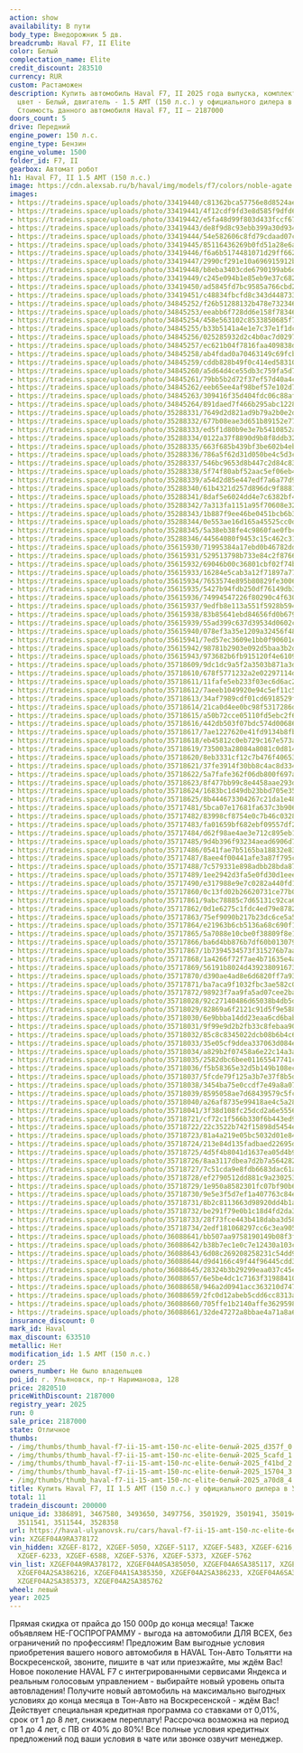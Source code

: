 ```yaml
---
action: show
availability: В пути
body_type: Внедорожник 5 дв.
breadcrumb: Haval F7, II Elite
color: Белый
complectation_name: Elite
credit_discount: 283510
currency: RUR
custom: Растаможен
description: Купить автомобиль Haval F7, II 2025 года выпуска, комплектация Elite,
  цвет - Белый, двигатель - 1.5 AMT (150 л.с.) у официального дилера в г. Ульяновск.
  Стоимость данного автомобиля Haval F7, II – 2187000
doors_count: 5
drive: Передний
engine_power: 150 л.с.
engine_type: Бензин
engine_volume: 1500
folder_id: F7, II
gearbox: Автомат робот
h1: Haval F7, II 1.5 AMT (150 л.с.)
image: https://cdn.alexsab.ru/b/haval/img/models/f7/colors/noble-agate.webp
images:
- https://tradeins.space/uploads/photo/33419440/c81362bca57756e8d8524ae7133d357f.JPG
- https://tradeins.space/uploads/photo/33419441/4f12cdf9fd3e8d585f9dfd666755cafd.JPG
- https://tradeins.space/uploads/photo/33419442/e5fa48d99f803d433fccf67bb8ff41bd.JPG
- https://tradeins.space/uploads/photo/33419443/de8f9d8c93ebb399a30d934cb1115704.JPG
- https://tradeins.space/uploads/photo/33419444/54e582606c8fd79cdaad07c3245a70d8.JPG
- https://tradeins.space/uploads/photo/33419445/85116436269b0fd51a28e6ab9590cdab.JPG
- https://tradeins.space/uploads/photo/33419446/f6a6b5174481071d29ff662a9a04caca.JPG
- https://tradeins.space/uploads/photo/33419447/2990cf291e10a696915912ba2624b4c5.JPG
- https://tradeins.space/uploads/photo/33419448/b8eba3403cde6790199ab6ddeb4d3264.JPG
- https://tradeins.space/uploads/photo/33419449/c245e094b1e85eb9e37c682615c6c152.JPG
- https://tradeins.space/uploads/photo/33419450/ad5845fd7bc9585a766cbd227c082cfd.JPG
- https://tradeins.space/uploads/photo/33419451/c48834fbcfd8c343d448733fdd16bd03.JPG
- https://tradeins.space/uploads/photo/34845252/f26b51288132b478e73234689c57b98f.JPG
- https://tradeins.space/uploads/photo/34845253/eeabb6f728dd6e158f78346011d049e7.JPG
- https://tradeins.space/uploads/photo/34845254/458e563102c8533850685f7f0bb03df9.JPG
- https://tradeins.space/uploads/photo/34845255/b33b5141a4e1e7c37e1f1dc225d1b795.JPG
- https://tradeins.space/uploads/photo/34845256/025285932d2c4b0ac7d029780ef28466.JPG
- https://tradeins.space/uploads/photo/34845257/ec621b04f7816faa409838df5a6e6a08.JPG
- https://tradeins.space/uploads/photo/34845258/ab4fdad0a70463149c69fcb081e59783.JPG
- https://tradeins.space/uploads/photo/34845259/cddb828b49f0c414ed58310f1f48aa87.JPG
- https://tradeins.space/uploads/photo/34845260/a5d64d4ce55db3c759fa5d78397bcce3.JPG
- https://tradeins.space/uploads/photo/34845261/79bb5b2d72f37ef57d40a4cb0c77cdce.JPG
- https://tradeins.space/uploads/photo/34845262/eeb65ee4af98bef57e102d75c20878de.JPG
- https://tradeins.space/uploads/photo/34845263/309416f35d404fdc06c88af3d6cfa9ea.JPG
- https://tradeins.space/uploads/photo/34845264/891daed7f466b295abc1228cd5ae0b7e.JPG
- https://tradeins.space/uploads/photo/35288331/7649d2d821ad9b79a2b0e2d4a6e356e9.JPG
- https://tradeins.space/uploads/photo/35288332/677b08eae3d651b89152e7769e588548.JPG
- https://tradeins.space/uploads/photo/35288333/ed5f1d80b9e3e7b5410852a8d78cb08b.JPG
- https://tradeins.space/uploads/photo/35288334/0122a37f8890d9b8f8ddb322c8106996.JPG
- https://tradeins.space/uploads/photo/35288335/663f685b439bf3be602b4eb213ca828c.JPG
- https://tradeins.space/uploads/photo/35288336/786a5f62d31d050be4c5d3c7954bc94d.JPG
- https://tradeins.space/uploads/photo/35288337/546bc9653d8b447c2d84c833de06d7ce.JPG
- https://tradeins.space/uploads/photo/35288338/5f74f80abf52aac5ef06eb410a8e760d.JPG
- https://tradeins.space/uploads/photo/35288339/a54d2d85e447edf7a6a77d9b53da0703.JPG
- https://tradeins.space/uploads/photo/35288340/61b4321d257d896dc9f88815a41a38a8.JPG
- https://tradeins.space/uploads/photo/35288341/8daf5e6024dd4e7c6382bf48b3b12f2a.JPG
- https://tradeins.space/uploads/photo/35288342/7a313fa1151a95f70608e32d7e7d10ca.JPG
- https://tradeins.space/uploads/photo/35288343/1b887f9ee46be0451bcb6b3ee25cfbe7.JPG
- https://tradeins.space/uploads/photo/35288344/0e553ae16d165a45525cc0d22b8a4781.JPG
- https://tradeins.space/uploads/photo/35288345/5a38eb38fe4c9860fae0fbc81dab0c77.JPG
- https://tradeins.space/uploads/photo/35288346/44564080f9453c15c462c313ead2f033.JPG
- https://tradeins.space/uploads/photo/35615930/71995384a17ebd0b46782dd033f926a4.JPG
- https://tradeins.space/uploads/photo/35615931/529513798b733e84c2f876618d8cba10.JPG
- https://tradeins.space/uploads/photo/35615932/69046b00c36801cbf02f74be6793512a.JPG
- https://tradeins.space/uploads/photo/35615933/16284e5cab3a12f71897a77236195802.JPG
- https://tradeins.space/uploads/photo/35615934/7653574e895b80829fe3006ce1290750.JPG
- https://tradeins.space/uploads/photo/35615935/5427b94fdb250df76149db32af992398.JPG
- https://tradeins.space/uploads/photo/35615936/74994547226f80290c4f630803720859.JPG
- https://tradeins.space/uploads/photo/35615937/9edfb8e113a551f5928b5948bcf97786.JPG
- https://tradeins.space/uploads/photo/35615938/83b85641ebd84656fd0b6796c2e4d23b.JPG
- https://tradeins.space/uploads/photo/35615939/55ad399c637d39534d0602ce4a11bad8.JPG
- https://tradeins.space/uploads/photo/35615940/078ef3a35e1209a32456f48fbbe1faba.JPG
- https://tradeins.space/uploads/photo/35615941/7ed57ec3609e1bb0f90601e7fe8b02bf.JPG
- https://tradeins.space/uploads/photo/35615942/98781b2903e092d5baa3b2d1a18d70f1.JPG
- https://tradeins.space/uploads/photo/35615943/973682b6fb915120f4e610975148a6d0.JPG
- https://tradeins.space/uploads/photo/35718609/9dc1dc9a5f2a3503b871a3d0330b48ec.JPG
- https://tradeins.space/uploads/photo/35718610/678f5771232a2e02297114d450354856.JPG
- https://tradeins.space/uploads/photo/35718611/11fafe5eb233f03ec6d6ac2b16233584.JPG
- https://tradeins.space/uploads/photo/35718612/7aeeb1049920e94c5ef11c5effd9d92d.JPG
- https://tradeins.space/uploads/photo/35718613/34af7989cdf01cd6918529fc74e9afbc.JPG
- https://tradeins.space/uploads/photo/35718614/21ca0d4ee0bc98f5317286d5cdcffaec.JPG
- https://tradeins.space/uploads/photo/35718615/a50b72cce05110fd5ebc2f6c330abeea.JPG
- https://tradeins.space/uploads/photo/35718616/442db503f07bdc574d006868c321797c.JPG
- https://tradeins.space/uploads/photo/35718617/7ae1227620e41fd9134b8fb2c4d51a9d.JPG
- https://tradeins.space/uploads/photo/35718618/eb45812c0eb729c167e573af458b5aec.JPG
- https://tradeins.space/uploads/photo/35718619/735003a28084a8081c0d814154b05124.JPG
- https://tradeins.space/uploads/photo/35718620/8eb3331cf12c7b476f406534914c6eeb.JPG
- https://tradeins.space/uploads/photo/35718621/37fe3914f30bb8c4ac8d3344d86db0f7.JPG
- https://tradeins.space/uploads/photo/35718622/5a7fafe362f06db800f697a7e35808ba.JPG
- https://tradeins.space/uploads/photo/35718623/8f477bb99c8e4458aae293d8ac5db6e9.JPG
- https://tradeins.space/uploads/photo/35718624/1683bc1d49db23bbd705e358b9d6b43d.JPG
- https://tradeins.space/uploads/photo/35718625/8b444673304267c21da1e485ba752079.JPG
- https://tradeins.space/uploads/photo/35717481/5bca07e17681fa637c3b9069016474c9.jpg
- https://tradeins.space/uploads/photo/35717482/83998cf8754e0c7b46c032877ff5901f.jpg
- https://tradeins.space/uploads/photo/35717483/fa01659bf682ebf09557df2060b7927d.jpg
- https://tradeins.space/uploads/photo/35717484/d62f98ae4ae3e712c895eb1914472010.jpg
- https://tradeins.space/uploads/photo/35717485/9d4b396f93234aead6906d7061be3729.jpg
- https://tradeins.space/uploads/photo/35717486/0541fae7b5165ba18832e830f0ac219d.jpg
- https://tradeins.space/uploads/photo/35717487/8aee4f00441afe3a87f795c42b8d9698.jpg
- https://tradeins.space/uploads/photo/35717488/7c579331e898adbb28bda8723ce3520c.jpg
- https://tradeins.space/uploads/photo/35717489/1ee2942d3fa5e0fd30d1eeedfad088a0.jpg
- https://tradeins.space/uploads/photo/35717490/e317988e9e7c0282a440fd1923053578.jpg
- https://tradeins.space/uploads/photo/35717860/0c13fd02b26620731ce77b01a6a3e994.JPG
- https://tradeins.space/uploads/photo/35717861/9abc78885c7d65131c92ca643816f672.JPG
- https://tradeins.space/uploads/photo/35717862/0d1e6275c1fdc4ed79e8782827dbd16e.JPG
- https://tradeins.space/uploads/photo/35717863/75ef9090b217b23dc6ce5a594c75ce46.JPG
- https://tradeins.space/uploads/photo/35717864/e21963b6cb5136a68c690f1c7f575295.JPG
- https://tradeins.space/uploads/photo/35717865/5a7088e10cbe0f38809f8e1443380a9d.JPG
- https://tradeins.space/uploads/photo/35717866/ba6d4bb876b7df60b01307963c30dd3a.JPG
- https://tradeins.space/uploads/photo/35717867/1b7394534573f315276b7aa81619095c.JPG
- https://tradeins.space/uploads/photo/35717868/1a4266f72f7ae4b71635e4afce6ca0fe.JPG
- https://tradeins.space/uploads/photo/35717869/56191b8024d43923809167367ccfcf18.JPG
- https://tradeins.space/uploads/photo/35717870/d390ae4ad8e6d6820ff7a9388d6fc973.JPG
- https://tradeins.space/uploads/photo/35717871/ba7aca9f1032fbc3ae582c0841a450b9.JPG
- https://tradeins.space/uploads/photo/35717872/98923f7aa9fa5ad07cee2baee109cb63.JPG
- https://tradeins.space/uploads/photo/35718028/92c27140486d65038b4db5d2bc122aec.jpg
- https://tradeins.space/uploads/photo/35718029/82869a6f2121c91d5f9e5883c6d6a8fa.jpg
- https://tradeins.space/uploads/photo/35718030/6e9bbba14dd23eaa6cd6bab5ae9ff079.jpg
- https://tradeins.space/uploads/photo/35718031/9f99e9d2b2fb33c8febaa90a6657c7ec.jpg
- https://tradeins.space/uploads/photo/35718032/85c8c8345022dcb08b6b4c63681ed681.jpg
- https://tradeins.space/uploads/photo/35718033/35e05cf9ddea337063d084e85f1a062a.jpg
- https://tradeins.space/uploads/photo/35718034/a829b2f07458a6e22c14a3ad139603e8.jpg
- https://tradeins.space/uploads/photo/35718035/2582dbc6bee01165547741c34844471b.jpg
- https://tradeins.space/uploads/photo/35718036/f5b58365e32d5b149b108ec7d9c10d76.jpg
- https://tradeins.space/uploads/photo/35718037/5fcde79f125a3b7e37f8b5d52eb061ad.jpg
- https://tradeins.space/uploads/photo/35718038/3454ba75e0ccdf7e49a8a07445463ff0.jpg
- https://tradeins.space/uploads/photo/35718039/8595058ae7d68439579c5fc5e36b8be7.jpg
- https://tradeins.space/uploads/photo/35718040/a26af8735e99418ae4c5a286be8e3c7e.jpg
- https://tradeins.space/uploads/photo/35718041/3f38d108fc25dcd2a6e555665d632ae0.jpg
- https://tradeins.space/uploads/photo/35718721/cf72c1f566b330f6b443ed95cd017017.JPG
- https://tradeins.space/uploads/photo/35718722/22c3522b742f15898d5454ed5904135f.JPG
- https://tradeins.space/uploads/photo/35718723/81a4a219e05bc5032d01e849ab2550a1.JPG
- https://tradeins.space/uploads/photo/35718724/213e84d135fadbaed22695d4fc4e1af7.JPG
- https://tradeins.space/uploads/photo/35718725/4d5f4b8041d1637ea05d4b90e1a94f2a.JPG
- https://tradeins.space/uploads/photo/35718726/8aa3117dbea7d2b7a56428201f3ac58b.JPG
- https://tradeins.space/uploads/photo/35718727/7c51cda9e8fdb6683dac61a399d5b22d.JPG
- https://tradeins.space/uploads/photo/35718728/ef2790512dd881c9a23025383c55474e.JPG
- https://tradeins.space/uploads/photo/35718729/1e950a8582301fc07bf90b6dcb5e8153.JPG
- https://tradeins.space/uploads/photo/35718730/9e5e3f5d7ef1a407763c84e512d1801e.JPG
- https://tradeins.space/uploads/photo/35718731/8b2c8113663d98920dd4b1a2c946f3c6.JPG
- https://tradeins.space/uploads/photo/35718732/be291f79e0b1c18d4fd2da30d3a24875.JPG
- https://tradeins.space/uploads/photo/35718733/28f73fce443b418daba3d5828413d085.JPG
- https://tradeins.space/uploads/photo/35718734/2edf181068297cc6c3ea905a7baecfab.JPG
- https://tradeins.space/uploads/photo/36088641/bb507aa9758190149b08f3f6a03d0d27.jpg
- https://tradeins.space/uploads/photo/36088642/b38b7ec1e0c7e12430a103cf82d29970.jpg
- https://tradeins.space/uploads/photo/36088643/6d08c269208258231c54dd9636cf68f5.jpg
- https://tradeins.space/uploads/photo/36088644/d9d4166c49f44f96445cdd324298bbdc.jpg
- https://tradeins.space/uploads/photo/36088645/28324b3b29299eaa037c45e0b74b5288.jpg
- https://tradeins.space/uploads/photo/36088657/6e5be4dc1c7163f31988410fb8f2f670.jpg
- https://tradeins.space/uploads/photo/36088658/946a2d0941acc363210d74766072a8b4.jpg
- https://tradeins.space/uploads/photo/36088659/2fc0d12abeb5cdd6cc8313af893272e6.jpg
- https://tradeins.space/uploads/photo/36088660/705ffe1b2140affe362959825ba39377.jpg
- https://tradeins.space/uploads/photo/36088661/32de47272a8bbae4a71a8a67568a7783.jpg
insurance_discount: 0
mark_id: Haval
max_discount: 633510
metallic: Нет
modification_id: 1.5 AMT (150 л.с.)
order: 25
owners_number: Не было владельцев
poi_id: г. Ульяновск, пр-т Нариманова, 128
price: 2820510
priceWithDiscount: 2187000
registry_year: 2025
run: 0
sale_price: 2187000
state: Отличное
thumbs:
- /img/thumbs/thumb_haval-f7-ii-15-amt-150-лс-elite-белый-2025_d357f_0.webp
- /img/thumbs/thumb_haval-f7-ii-15-amt-150-лс-elite-белый-2025_5cafd_1.webp
- /img/thumbs/thumb_haval-f7-ii-15-amt-150-лс-elite-белый-2025_f41bd_2.webp
- /img/thumbs/thumb_haval-f7-ii-15-amt-150-лс-elite-белый-2025_15704_3.webp
- /img/thumbs/thumb_haval-f7-ii-15-amt-150-лс-elite-белый-2025_a70d8_4.webp
title: Купить Haval F7, II 1.5 AMT (150 л.с.) у официального дилера в Ульяновске
total: 11
tradein_discount: 200000
unique_id: 3386891, 3467580, 3493650, 3497756, 3501929, 3501941, 3501944, 3501948,
  3511541, 3511544, 3528358
url: https://haval-ulyanovsk.ru/cars/haval-f7-ii-15-amt-150-лс-elite-белый-2025/
vin: XZGEF04A9RA378172
vin_hidden: XZGEF-8172, XZGEF-5050, XZGEF-5117, XZGEF-5483, XZGEF-6216, XZGEF-5350,
  XZGEF-6233, XZGEF-6588, XZGEF-5376, XZGEF-5373, XZGEF-5762
vin_list: XZGEF04A9RA378172, XZGEF04A0SA385050, XZGEF04A6SA385117, XZGEF04A9SA385483,
  XZGEF04A2SA386216, XZGEF04A1SA385350, XZGEF04A2SA386233, XZGEF04A6SA386588, XZGEF04A8SA385376,
  XZGEF04A2SA385373, XZGEF04A2SA385762
wheel: левый
year: 2025
---
```

<p>
 Прямая скидка от прайса до 150 000р до конца месяца! Также объявляем НЕ-ГОСПРОГРАММУ - выгода на автомобили ДЛЯ ВСЕХ, без ограничений по профессиям! Предложим Вам выгодные условия приобретения вашего нового автомобиля в HAVAL Тон-Авто Тольятти на Воскресенской, звоните, пишите в чат или приезжайте, мы ждём Вас! Новое поколение HAVAL F7 с интегрированными сервисами Яндекса и реальным голосовым управлением - выбирайте новый уровень опыта автовладения! Получите новый автомобиль на максимально выгодных условиях до конца месяца в Тон-Авто на Воскресенской - ждём Вас! Действует специальная кредитная программа со ставками от 0,01%, срок от 1 до 8 лет, снижаем переплату! Рассрочка возможна на период от 1 до 4 лет, с ПВ от 40% до 80%! Все полные условия кредитных предложений под ваши условия в чате или звонке озвучит менеджер.
</p>
<p>
</p>
<p>
</p>
